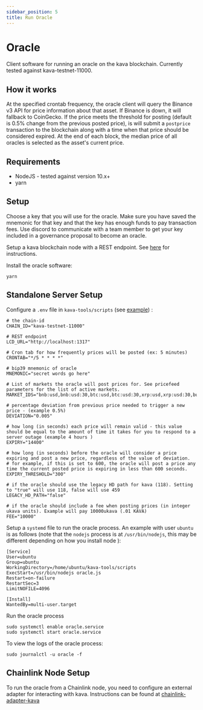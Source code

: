 ```yaml
---
sidebar_position: 5
title: Run Oracle
---
```


# Oracle

Client software for running an oracle on the kava blockchain. Currently tested against kava-testnet-11000.

## How it works

At the specified crontab frequency, the oracle client will query the Binance v3 API for price information about that asset. If Binance is down, it will fallback to CoinGecko. If the price meets the threshold for posting (default is 0.5% change from the previous posted price), is will submit a `postprice` transaction to the blockchain along with a time when that price should be considered expired. At the end of each block, the median price of all oracles is selected as the asset's current price.

## Requirements

- NodeJS - tested against version 10.x+
- yarn

## Setup

Choose a key that you will use for the oracle. Make sure you have saved the mnemonic for that key and that the key has enough funds to pay transaction fees. Use discord to communicate with a team member to get your key included in a governance proposal to become an oracle.

Setup a kava blockchain node with a REST endpoint. See [here](https://medium.com/kava-labs/kava-rest-server-guide-a13bdecfc5e4) for instructions.

Install the oracle software:

```
yarn
```

## Standalone Server Setup

Configure a `.env` file in `kava-tools/scripts` (see [example](example-env)) :

```
# the chain-id
CHAIN_ID="kava-testnet-11000"

# REST endpoint
LCD_URL="http://localhost:1317"

# Cron tab for how frequently prices will be posted (ex: 5 minutes)
CRONTAB="*/5 * * * *"

# bip39 mnemonic of oracle
MNEMONIC="secret words go here"

# List of markets the oracle will post prices for. See pricefeed parameters for the list of active markets.
MARKET_IDS="bnb:usd,bnb:usd:30,btc:usd,btc:usd:30,xrp:usd,xrp:usd:30,busd:usd,busd:usd:30,kava:usd,kava:usd:30,hard:usd,hard:usd:30,usdx:usd"

# percentage deviation from previous price needed to trigger a new price - (example 0.5%)
DEVIATION="0.005"

# how long (in seconds) each price will remain valid - this value should be equal to the amount of time it takes for you to respond to a server outage (example 4 hours )
EXPIRY="14400"

# how long (in seconds) before the oracle will consider a price expiring and post a new price, regardless of the value of deviation.
# for example, if this is set to 600, the oracle will post a price any time the current posted price is expiring in less than 600 seconds.
EXPIRY_THRESHOLD="300"

# if the oracle should use the legacy HD path for kava (118). Setting to "true" will use 118, false will use 459
LEGACY_HD_PATH="false"

# if the oracle should include a fee when posting prices (in integer ukava units). Example will pay 10000ukava (.01 KAVA)
FEE="10000"
```

Setup a `systemd` file to run the oracle process. An example with user `ubuntu` is as follows (note that the `nodejs` process is at `/usr/bin/nodejs`, this may be different depending on how you install node ):

```
[Service]
User=ubuntu
Group=ubuntu
WorkingDirectory=/home/ubuntu/kava-tools/scripts
ExecStart=/usr/bin/nodejs oracle.js
Restart=on-failure
RestartSec=3
LimitNOFILE=4096

[Install]
WantedBy=multi-user.target
```

Run the oracle process

```
sudo systemctl enable oracle.service
sudo systemctl start oracle.service
```

To view the logs of the oracle process:

```
sudo journalctl -u oracle -f
```

## Chainlink Node Setup

To run the oracle from a Chainlink node, you need to configure an external adapter for interacting with kava. Instructions can be found at [chainlink-adapter-kava](https://github.com/Kava-Labs/external-adapters-js/tree/master/kava)
